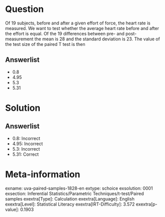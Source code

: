 Question
========

Of 19 subjects, before and after a given effort of force, the heart rate is measured. We want to test whether the average heart rate before and after the effort is equal. Of the 19 differences between pre- and post-measurement the mean is 28 and the standard deviation is 23. The value of the test size of the paired T test is then

Answerlist
----------

* 0.8
* 4.95
* 5.3
* 5.31

Solution
========

Answerlist
----------

* 0.8: Incorrect
* 4.95: Incorrect
* 5.3: Incorrect
* 5.31: Correct

Meta-information
================
exname: uva-paired-samples-1828-en
extype: schoice
exsolution: 0001
exsection: Inferential Statistics/Parametric Techniques/t-test/Paired samples
exextra[Type]: Calculation
exextra[Language]: English
exextra[Level]: Statistical Literacy
exextra[IRT-Difficulty]: 3.572
exextra[p-value]: 0.1903
